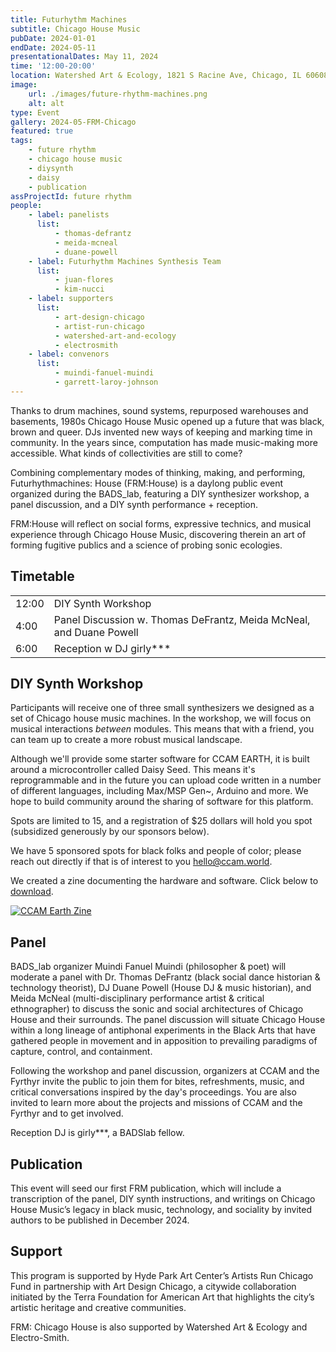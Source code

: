 ```yaml
---
title: Futurhythm Machines
subtitle: Chicago House Music
pubDate: 2024-01-01
endDate: 2024-05-11
presentationalDates: May 11, 2024
time: '12:00-20:00'
location: Watershed Art & Ecology, 1821 S Racine Ave, Chicago, IL 60608
image:
    url: ./images/future-rhythm-machines.png
    alt: alt
type: Event
gallery: 2024-05-FRM-Chicago
featured: true
tags:
    - future rhythm
    - chicago house music
    - diysynth
    - daisy
    - publication
assProjectId: future rhythm
people:
    - label: panelists
      list:
          - thomas-defrantz
          - meida-mcneal
          - duane-powell
    - label: Futurhythm Machines Synthesis Team
      list:
          - juan-flores
          - kim-nucci
    - label: supporters
      list:
          - art-design-chicago
          - artist-run-chicago
          - watershed-art-and-ecology
          - electrosmith
    - label: convenors
      list:
          - muindi-fanuel-muindi
          - garrett-laroy-johnson
---
```



Thanks to drum machines, sound systems, repurposed warehouses and basements, 1980s Chicago House Music opened up a future that was black, brown and queer. DJs invented new ways of keeping and marking time in community. In the years since, computation has made music-making more accessible. What kinds of collectivities are still to come?

Combining complementary modes of thinking, making, and performing, Futurhythmachines: House (FRM:House) is a daylong public event organized during the BADS_lab, featuring a DIY synthesizer workshop, a panel discussion, and a DIY synth performance + reception.

FRM:House will reflect on social forms, expressive technics, and musical experience through Chicago House Music, discovering therein an art of forming fugitive publics and a science of probing sonic ecologies.

## Timetable

|       |                                                                     |
| ----- | ------------------------------------------------------------------- |
| 12:00 | DIY Synth Workshop                                                  |
| 4:00  | Panel Discussion w. Thomas DeFrantz, Meida McNeal, and Duane Powell |
| 6:00  | Reception w DJ girly\*\*\*                                          |

## DIY Synth Workshop

Participants will receive one of three small synthesizers we designed as a set of Chicago house music machines. In the workshop, we will focus on musical interactions _between_ modules. This means that with a friend, you can team up to create a more robust musical landscape.

Although we'll provide some starter software for CCAM EARTH, it is built around a microcontroller called Daisy Seed. This means it's reprogrammable and in the future you can upload code written in a number of different languages, including Max/MSP Gen~, Arduino and more. We hope to build community around the sharing of software for this platform.

Spots are limited to 15, and a registration of $25 dollars will hold you spot (subsidized generously by our sponsors below).

<LinkButton text="Register Here" url="https://ko-fi.com/s/bda17c5c40" />

We have 5 sponsored spots for black folks and people of color; please reach out directly if that is of interest to you [hello@ccam.world](mailto:hello@ccam.world?subject=FRMChicagoHouse).

<YouTube id="https://www.youtube.com/watch?v=9Ru7y606L2Q" />

We created a zine documenting the hardware and software. Click below to [download](/assets/pdf/2024-05-10-CCAM-EARTH-ZINE.pdf).

[![CCAM Earth Zine](./images/frm2.jpg)](/assets/pdf/2024-05-10-CCAM-EARTH-ZINE.pdf)

## Panel

BADS_lab organizer Muindi Fanuel Muindi (philosopher & poet) will moderate a panel with Dr. Thomas DeFrantz (black social dance historian & technology theorist), DJ Duane Powell (House DJ & music historian), and Meida McNeal (multi-disciplinary performance artist & critical ethnographer) to discuss the sonic and social architectures of Chicago House and their surrounds. The panel discussion will situate Chicago House within a long lineage of antiphonal experiments in the Black Arts that have gathered people in movement and in apposition to prevailing paradigms of capture, control, and containment.

Following the workshop and panel discussion, organizers at CCAM and the Fyrthyr invite the public to join them for bites, refreshments, music, and critical conversations inspired by the day's proceedings. You are also invited to learn more about the projects and missions of CCAM and the Fyrthyr and to get involved.

Reception DJ is girly\*\*\*, a BADSlab fellow.

## Publication

This event will seed our first FRM publication, which will include a transcription of the panel, DIY synth instructions, and writings on Chicago House Music’s legacy in black music, technology, and sociality by invited authors to be published in December 2024.

## Support

This program is supported by Hyde Park Art Center’s Artists Run Chicago Fund in partnership with Art Design Chicago, a citywide collaboration initiated by the Terra Foundation for American Art that highlights the city’s artistic heritage and creative communities.

FRM: Chicago House is also supported by Watershed Art & Ecology and Electro-Smith.
